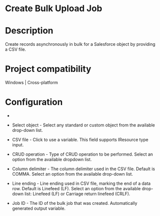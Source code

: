 ﻿# Create Bulk Upload Job

# Description

Create records asynchronously in bulk for a Salesforce object by providing a CSV
                file.

# Project compatibility

Windows | Cross-platform

# Configuration

* 
* Select object - Select any standard or custom object from the available drop-down list.
* CSV file - Click to use a variable. This field supports IResource type input.
* CRUD operation - Type of CRUD operation to be performed. Select an option from the available dropdown list.
* Column delimiter - The column delimiter used in the CSV file. Default is COMMA. Select an option from the available drop-down list.
* Line ending - Line ending used in CSV file, marking the end of a data row. Default is Linefeed (LF). Select an option from the available drop-down list: Linefeed (LF) or Carriage return linefeed (CRLF).









* Job ID - The ID of the bulk job that was created. Automatically generated output variable.
